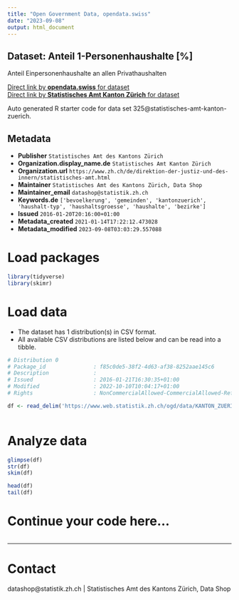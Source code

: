 ```yaml
---
title: "Open Government Data, opendata.swiss"
date: "2023-09-08"
output: html_document
---
```


## Dataset: Anteil 1-Personenhaushalte [%]

Anteil Einpersonenhaushalte an allen Privathaushalten

[Direct link by **opendata.swiss** for dataset](https://opendata.swiss/de/dataset/anteil-1-personenhaushalte)<br>
[Direct link by **Statistisches Amt Kanton Zürich** for dataset](https://www.zh.ch/de/politik-staat/gemeinden/gemeindeportraet.html)

Auto generated R starter code for data set 325@statistisches-amt-kanton-zuerich.

## Metadata

- **Publisher** `Statistisches Amt des Kantons Zürich`
- **Organization.display_name.de** `Statistisches Amt Kanton Zürich`
- **Organization.url** `https://www.zh.ch/de/direktion-der-justiz-und-des-innern/statistisches-amt.html`
- **Maintainer** `Statistisches Amt des Kantons Zürich, Data Shop`
- **Maintainer_email** `datashop@statistik.zh.ch`
- **Keywords.de** `['bevoelkerung', 'gemeinden', 'kantonzuerich', 'haushalt-typ', 'haushaltsgroesse', 'haushalte', 'bezirke']`
- **Issued** `2016-01-20T20:16:00+01:00`
- **Metadata_created** `2021-01-14T17:22:12.473028`
- **Metadata_modified** `2023-09-08T03:03:29.557088`


# Load packages

```r

library(tidyverse)
library(skimr)

```

# Load data

-   The dataset has 1 distribution(s) in CSV format.
-   All available CSV distributions are listed below and can be read into a tibble.

```r

# Distribution 0
# Package_id               : f85c0de5-38f2-4d63-af38-8252aae145c6
# Description              : 
# Issued                   : 2016-01-21T16:30:35+01:00
# Modified                 : 2022-10-10T10:04:17+01:00
# Rights                   : NonCommercialAllowed-CommercialAllowed-ReferenceRequired

df <- read_delim('https://www.web.statistik.zh.ch/ogd/data/KANTON_ZUERICH_470.csv')



```

# Analyze data

```r

glimpse(df)
str(df)
skim(df)

head(df)
tail(df)

```

# Continue your code here...

```r

```

------------------------------------------------------------------------

# Contact

datashop@statistik.zh.ch | Statistisches Amt des Kantons Zürich, Data Shop
